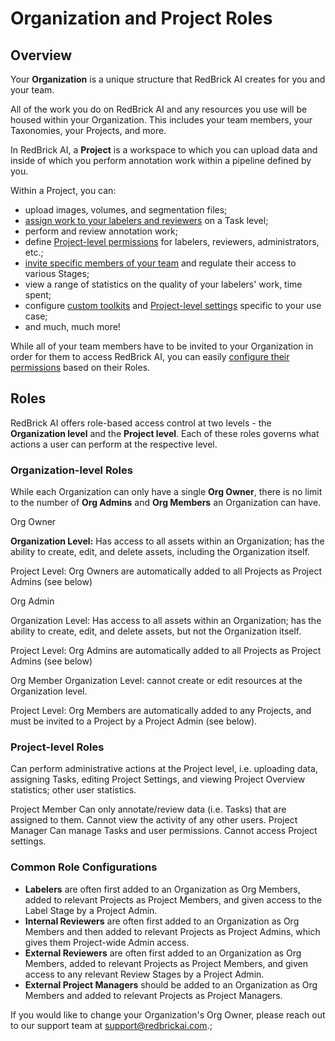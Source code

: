 # Organization and Project Roles

## Overview

Your **Organization** is a unique structure that RedBrick AI creates for you and your team.

All of the work you do on RedBrick AI and any resources you use will be housed within your Organization. This includes your team members, your Taxonomies, your Projects, and more.

In RedBrick AI, a **Project** is a workspace to which you can upload data and inside of which you perform annotation work within a pipeline defined by you.&#x20;

Within a Project, you can:

* upload images, volumes, and segmentation files;
* [assign work to your labelers and reviewers](https://docs.redbrickai.com/projects/task-assignment) on a Task level;
* perform and review annotation work;
* define [Project-level permissions](what-is-an-organization.md#project-level-roles) for labelers, reviewers, administrators, etc.;
* [invite specific members of your team](what-is-an-organization.md#inviting-members) and regulate their access to various Stages;
* view a range of statistics on the quality of your labelers' work, time spent;
* configure [custom toolkits](https://docs.redbrickai.com/annotation/layout-and-multiple-volumes/custom-hanging-protocol) and [Project-level settings](https://docs.redbrickai.com/projects/consensus-inter-annotator-agreement) specific to your use case;
* and much, much more!

While all of your team members have to be invited to your Organization in order for them to access RedBrick AI, you can easily [configure their permissions](what-is-an-organization.md#common-role-configurations) based on their Roles.

## Roles

RedBrick AI offers role-based access control at two levels - the **Organization level** and the **Project level**. Each of these roles governs what actions a user can perform at the respective level.

### Organization-level Roles

While each Organization can only have a single **Org Owner**, there is no limit to the number of **Org Admins** and **Org Members** an Organization can have.

Org Owner

**Organization Level:** Has access to all assets within an Organization; has the ability to create, edit, and delete assets, including the Organization itself.

Project Level: Org Owners are automatically added to all Projects as Project Admins (see below)

Org Admin

Organization Level: Has access to all assets within an Organization; has the ability to create, edit, and delete assets, but not the Organization itself. 

Project Level: Org Admins are automatically added to all Projects as Project Admins (see below)

Org Member Organization Level: cannot create or edit resources at the Organization level. 

Project Level: Org Members are automatically added to any Projects, and must be invited to a Project by a Project Admin (see below).

### Project-level Roles

Can perform administrative actions at the Project level, i.e. uploading data, assigning Tasks, editing Project Settings, and viewing Project Overview statistics; other user statistics. 

Project Member Can only annotate/review data (i.e. Tasks) that are assigned to them. Cannot view the activity of any other users. 
Project Manager Can manage Tasks and user permissions. Cannot access Project settings.

### Common Role Configurations

* **Labelers** are often first added to an Organization as Org Members, added to relevant Projects as Project Members, and given access to the Label Stage by a Project Admin.
* **Internal Reviewers** are often first added to an Organization as Org Members and then added to relevant Projects as Project Admins, which gives them Project-wide Admin access.
* **External Reviewers** are often first added to an Organization as Org Members, added to relevant Projects as Project Members, and given access to any relevant Review Stages by a Project Admin.
* **External Project Managers** should be added to an Organization as Org Members and added to relevant Projects as Project Managers.

If you would like to change your Organization's Org Owner, please reach out to our support team at support@redbrickai.com.;
